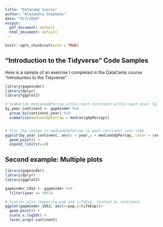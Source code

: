 ```yaml
---
title: "DataCamp Course"
author: "Alexandra Stephens"
date: "9/7/2018"
output:
  pdf_document: default
  html_document: default
---
```


```r
knitr::opts_chunk$set(echo = TRUE)
```

## "Introduction to the Tidyverse" Code Samples

Here is a sample of an exercise I completed in the DataCamp course "Introduction to the Tidyverse"

```r
library(gapminder)
library(dplyr)
library(ggplot2)

# Summarize medianGdpPercap within each continent within each year: by_year_continent
by_year_continent <- gapminder %>%
  group_by(continent,year) %>%
  summarize(medianGdpPercap = median(gdpPercap))


# Plot the change in medianGdpPercap in each continent over time
ggplot(by_year_continent, aes(x = year,y = medianGdpPercap, color = continent))+
  geom_point() +
  expand_limits(y=0)
```

## Second example: Multiple plots


```r
library(gapminder)
library(dplyr)
library(ggplot2)

gapminder_1952 <- gapminder %>%
  filter(year == 1952)

# Scatter plot comparing pop and lifeExp, faceted by continent
ggplot(gapminder_1952, aes(x=pop,y=lifeExp))+ 
  geom_point() +
  scale_x_log10() + 
  facet_wrap(~continent)
```
